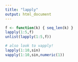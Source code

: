 ```yaml
---
title: "lapply"
output: html_document
---
```


```r
f <- function(k) { seq_len(k) }
lapply(1:5,f)
unlist(lapply(1:5,f))
```

```r
# also look to vapply!
lapply(1:10,sin)
vapply(1:10,sin,numeric(1))
```
